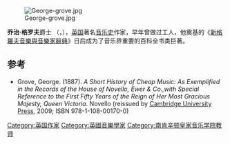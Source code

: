 [[File:George-grove.jpg|thumb]]

'''乔治·格罗夫'''爵士 {{post-nominals|country=GBR|size=100%|CB}}（{{lang-en|Sir '''George Grove'''}}，{{bd|1820年|8月13日|1900年|5月28日}}），[[英国|英国]]著名[[音乐史|音乐史]]作家，早年曾做过工人，他奠基的《[[新格羅夫音樂與音樂家辭典|新格羅夫音樂與音樂家辭典]]》日后成为了音乐界重要的百科全书类巨著。
== 参考 ==
* Grove, George. (1887). ''A Short History of Cheap Music: As Exemplified in the Records of the House of Novello, Ewer & Co.,with Special Reference to the First Fifty Years of the Reign of Her Most Gracious Majesty, Queen Victoria''. Novello (reissued by [[Cambridge_University_Press|Cambridge University Press]], 2009; ISBN 978-1-108-00170-0)

{{Authority control}}

{{DEFAULTSORT:Grove,George }}
[[Category:英国作家|Category:英国作家]]
[[Category:英國音樂學家|Category:英國音樂學家]]
[[Category:南肯辛顿皇家音乐学院教师|Category:南肯辛顿皇家音乐学院教师]]